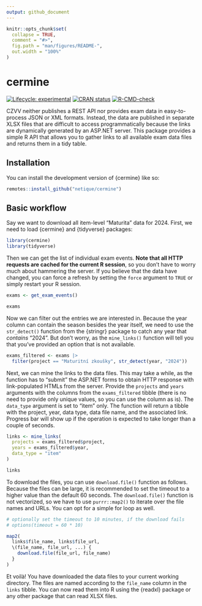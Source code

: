 ```yaml
---
output: github_document
---
```


<!-- README.md is generated from README.Rmd. Please edit that file -->

```r
knitr::opts_chunk$set(
  collapse = TRUE,
  comment = "#>",
  fig.path = "man/figures/README-",
  out.width = "100%"
)
```

# cermine

<!-- badges: start -->
[![Lifecycle: experimental](https://img.shields.io/badge/lifecycle-experimental-orange.svg)](https://lifecycle.r-lib.org/articles/stages.html#experimental)
[![CRAN status](https://www.r-pkg.org/badges/version/cermine)](https://CRAN.R-project.org/package=cermine)
[![R-CMD-check](https://github.com/netique/cermine/actions/workflows/R-CMD-check.yaml/badge.svg)](https://github.com/netique/cermine/actions/workflows/R-CMD-check.yaml)
<!-- badges: end -->

CZVV neither publishes a REST API nor provides exam data in easy-to-process JSON or XML formats. Instead, the data are published in separate XLSX files that are difficult to access programmatically because the links are dynamically generated by an ASP.NET server. This package provides a simple R API that allows you to gather links to all available exam data files and returns them in a tidy table.

## Installation

You can install the development version of {cermine} like so:

``` r
remotes::install_github("netique/cermine")
```

## Basic workflow

Say we want to download all item-level "Maturita" data for 2024. First, we need to load {cermine} and {tidyverse} packages:

```r
library(cermine)
library(tidyverse)
```


Then we can get the list of individual exam events. **Note that all HTTP requests are cached for the current R session**, so you don't have to worry much about hammering the server. If you believe that the data have changed, you can force a refresh by setting the `force` argument to `TRUE` or simply restart your R session.

```r
exams <- get_exam_events()

exams
```
Now we can filter out the entries we are interested in. Because the year column can contain the season besides the year itself, we need to use the `str_detect()` function from the {stringr} package to catch any year that *contains* "2024". But don't worry, as the `mine_links()` function will tell you that you've provided an option that is not
available.

```r
exams_filtered <- exams |>
  filter(project == "Maturitní zkoušky", str_detect(year, "2024"))
```

Next, we can mine the links to the data files. This may take a while, as the function has to "submit" the ASP.NET forms to obtain HTTP response with link-populated HTMLs from the server. Provide the `projects` and `years` arguments with the columns from the `exams_filtered` tibble (there is no need to provide only unique values, so you can use the column as is). The `data_type` argument is set to "item" only. The function will return a tibble with the project, year, data type, data file name, and the associated link. Progress bar will show up if the operation is expected to take longer than a couple of seconds. 

```r
links <- mine_links(
  projects = exams_filtered$project,
  years = exams_filtered$year,
  data_type = "item"
)

links
```

To download the files, you can use `download.file()` function as follows. Because the files can be  large, it is recommended to set the timeout to a higher value than the default 60 seconds. The `download.file()` function is not vectorized, so we have to use `purrr::map2()` to iterate over the file names and URLs. You can opt for a simple for loop as well.

```r
# optionally set the timeout to 10 minutes, if the download fails
# options(timeout = 60 * 10)

map2(
  links$file_name, links$file_url,
  \(file_name, file_url, ...) {
    download.file(file_url, file_name)
  }
)
```

Et voilà! You have downloaded the data files to your current working directory. The files are named according to the `file_name` column in the `links` tibble. You can now read them into R using the {readxl} package or any other package that can read XLSX files.
